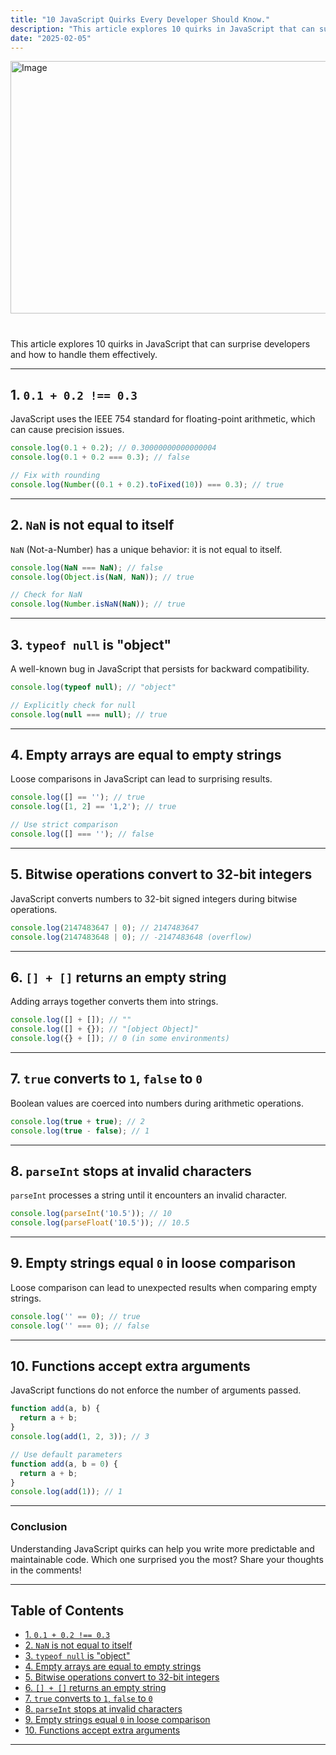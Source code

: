```yaml
---
title: "10 JavaScript Quirks Every Developer Should Know."
description: "This article explores 10 quirks in JavaScript that can surprise developers and how to handle them effectively."
date: "2025-02-05"
---
```


<Image src="/blog-post-6.png" width="718" height="404" alt="Image" />

# 

This article explores 10 quirks in JavaScript that can surprise developers and how to handle them effectively.

---

## 1. `0.1 + 0.2 !== 0.3`

JavaScript uses the IEEE 754 standard for floating-point arithmetic, which can cause precision issues.

```javascript
console.log(0.1 + 0.2); // 0.30000000000000004
console.log(0.1 + 0.2 === 0.3); // false

// Fix with rounding
console.log(Number((0.1 + 0.2).toFixed(10)) === 0.3); // true
```

---

## 2. `NaN` is not equal to itself

`NaN` (Not-a-Number) has a unique behavior: it is not equal to itself.

```javascript
console.log(NaN === NaN); // false
console.log(Object.is(NaN, NaN)); // true

// Check for NaN
console.log(Number.isNaN(NaN)); // true
```

---

## 3. `typeof null` is "object"

A well-known bug in JavaScript that persists for backward compatibility.

```javascript
console.log(typeof null); // "object"

// Explicitly check for null
console.log(null === null); // true
```

---

## 4. Empty arrays are equal to empty strings

Loose comparisons in JavaScript can lead to surprising results.

```javascript
console.log([] == ''); // true
console.log([1, 2] == '1,2'); // true

// Use strict comparison
console.log([] === ''); // false
```

---

## 5. Bitwise operations convert to 32-bit integers

JavaScript converts numbers to 32-bit signed integers during bitwise operations.

```javascript
console.log(2147483647 | 0); // 2147483647
console.log(2147483648 | 0); // -2147483648 (overflow)
```

---

## 6. `[] + []` returns an empty string

Adding arrays together converts them into strings.

```javascript
console.log([] + []); // ""
console.log([] + {}); // "[object Object]"
console.log({} + []); // 0 (in some environments)
```

---

## 7. `true` converts to `1`, `false` to `0`

Boolean values are coerced into numbers during arithmetic operations.

```javascript
console.log(true + true); // 2
console.log(true - false); // 1
```

---

## 8. `parseInt` stops at invalid characters

`parseInt` processes a string until it encounters an invalid character.

```javascript
console.log(parseInt('10.5')); // 10
console.log(parseFloat('10.5')); // 10.5
```

---

## 9. Empty strings equal `0` in loose comparison

Loose comparison can lead to unexpected results when comparing empty strings.

```javascript
console.log('' == 0); // true
console.log('' === 0); // false
```

---

## 10. Functions accept extra arguments

JavaScript functions do not enforce the number of arguments passed.

```javascript
function add(a, b) {
  return a + b;
}
console.log(add(1, 2, 3)); // 3

// Use default parameters
function add(a, b = 0) {
  return a + b;
}
console.log(add(1)); // 1
```

---

### Conclusion

Understanding JavaScript quirks can help you write more predictable and maintainable code. Which one surprised you the most? Share your thoughts in the comments!

---

## Table of Contents

- [1. `0.1 + 0.2 !== 0.3`](#1-01--02--03)
- [2. `NaN` is not equal to itself](#2-nan-is-not-equal-to-itself)
- [3. `typeof null` is "object"](#3-typeof-null-is-object)
- [4. Empty arrays are equal to empty strings](#4-empty-arrays-are-equal-to-empty-strings)
- [5. Bitwise operations convert to 32-bit integers](#5-bitwise-operations-convert-to-32-bit-integers)
- [6. `[] + []` returns an empty string](#6--returns-an-empty-string)
- [7. `true` converts to `1`, `false` to `0`](#7-true-converts-to-1-false-to-0)
- [8. `parseInt` stops at invalid characters](#8-parseint-stops-at-invalid-characters)
- [9. Empty strings equal `0` in loose comparison](#9-empty-strings-equal-0-in-loose-comparison)
- [10. Functions accept extra arguments](#10-functions-accept-extra-arguments)

---
